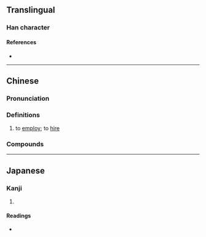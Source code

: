{{also|雇}}
{{character info}}
==Translingual==

===Han character===
{{Han char|rn=9|rad=人|as=12|sn=14|four=23214|canj=OHSG|ids=⿰亻雇}}

====References====
* {{Han ref|kx=0118.051|dkj=01154|dj=0250.130|hdz=10222.070|uh=50F1|ud=20721|bh=B9B5|bd=47541}}

----

==Chinese==
{{zh-forms|s=雇|t2=雇}}

===Pronunciation===
{{zh-pron
|m=gù
|c=gu3
|mn=kò͘
|cat=v
}}

===Definitions===
{{zh-hanzi}}

# to [[employ]]; to [[hire]]

===Compounds===
{{zh-der|僱不起|僱人|僱佣|僱傭|僱役|僱用|僱船|僱請|僱車|僱農|受僱|受僱人|聘僱|解僱|僱主|僱員|僱傭兵}}

{{zh-cat|Intermediate}}

----

==Japanese==

===Kanji===
{{ja-kanji|grade=|rs=人12}}

# {{rfdef|ja|sort=人12}}

====Readings====
* {{ja-readings|on=[[こ]] (ko)|kun=[[やとう]] (yatou)}}